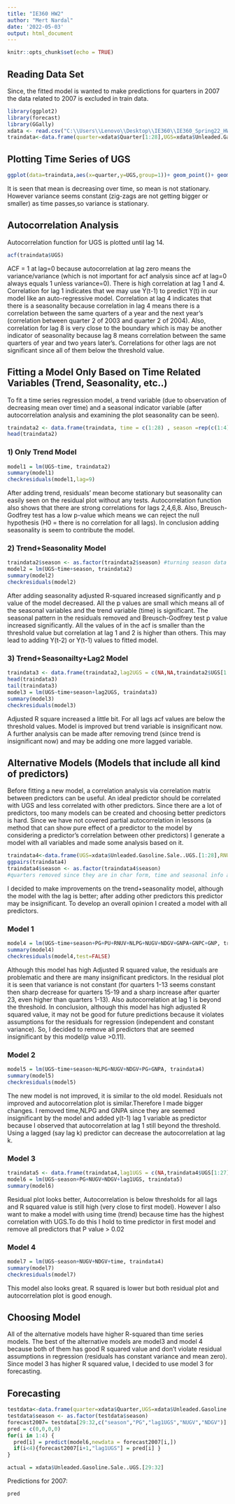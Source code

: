 ---
title: "IE360 HW2"
author: "Mert Nardal"
date: '2022-05-03'
output: html_document
---

```{r setup, include=FALSE}
knitr::opts_chunk$set(echo = TRUE)
```

## Reading Data Set

Since, the fitted model is wanted to make predictions for quarters in  2007 the data related to 2007 is excluded in train data.

```{r echo=TRUE, include=TRUE, warning=FALSE,message=FALSE}
library(ggplot2)
library(forecast)
library(GGally)
xdata <- read.csv("C:\\Users\\Lenovo\\Desktop\\IE360\\IE360_Spring22_HW2_data.csv", colClasses=c("character", rep("numeric",10)))
traindata<-data.frame(quarter=xdata$Quarter[1:28],UGS=xdata$Unleaded.Gasoline.Sale..UGS.[1:28],RNUV=xdata$RNUV[1:28],NLPG=xdata$X..LPG.Vehicles..NLPG.[1:28],PU=xdata$Price.of.Unleaded.Gasoline..PU.[1:28],PG=xdata$Price.of.Diesel.Gasoline..PG.[1:28],NUGV=xdata$X..Unleaded.Gasoline.Vehicles..NUGV.[1:28],NDGV=xdata$X..of.Diesel.Gasoline.Vehicles..NDGV.[1:28],GNPA=xdata$GNP.Agriculture[1:28], GNPC=xdata$GNP.Commerce[1:28], GNP=xdata$GNP.Total[1:28])

```

## Plotting Time Series of UGS



```{r echo=TRUE, include=TRUE, warning=FALSE,message=FALSE}
ggplot(data=traindata,aes(x=quarter,y=UGS,group=1))+ geom_point()+ geom_line(color="blue")  + labs(title = "UGS vs Time", x = "Time (Quarters)", y = "UGS" ) +  theme(axis.text.x=element_text(angle=60, hjust=1.4, vjust = 1.4))
```

It is seen that mean is decreasing over time, so mean is not stationary. However variance seems constant (zig-zags are not getting bigger or smaller) as time passes,so variance is stationary.

## Autocorrelation Analysis

Autocorrelation function for UGS is plotted until lag 14.

```{r echo=TRUE, include=TRUE, warning=FALSE,message=FALSE}
acf(traindata$UGS)
```

ACF = 1 at lag=0 because autocorrelation at lag zero means the variance/variance (which is not important for acf analysis since acf at lag=0 always equals 1 unless variance=0). There is high correlation at lag 1 and 4. Correlation for lag 1 indicates that we may use Y(t-1) to predict Y(t) in our model like an auto-regressive model. Correlation at lag 4 indicates that there is a seasonality because correlation in lag 4 means there is a correlation between the same quarters of a year and the next year's (correlation between quarter 2 of 2003 and quarter 2 of 2004). Also, correlation for lag 8 is very close to the boundary which is may be another indicator of seasonality because lag 8 means correlation between the same quarters of year and two years later's. Correlations for other lags are not significant since all of them below the threshold value.

## Fitting a Model Only Based on Time Related Variables (Trend, Seasonality, etc..)

To fit a time series regression model, a trend variable (due to observation of decreasing mean over time) and a seasonal indicator variable (after autocorrelation analysis and examining the plot seasonality can be seen). 

```{r echo=TRUE, include=TRUE, warning=FALSE,message=FALSE}
traindata2 <- data.frame(traindata, time = c(1:28) , season =rep(c(1:4),7)) #time is trend variable
head(traindata2)
```

### 1) Only Trend Model

```{r echo=TRUE, include=TRUE, warning=FALSE,message=FALSE}
model1 = lm(UGS~time, traindata2)
summary(model1)
checkresiduals(model1,lag=9)
```

After adding trend, residuals' mean become stationary but seasonality can easily seen on the residual plot without any tests. Autocorrelation function also shows that there are strong correlations for lags 2,4,6,8. Also, Breusch-Godfrey  test has a low p-value which means we can reject the null hypothesis (H0 = there is no correlation for all lags). In conclusion adding seasonality is seem to contribute the model.

### 2) Trend+Seasonality Model


```{r echo=TRUE, include=TRUE, warning=FALSE,message=FALSE}
traindata2$season <- as.factor(traindata2$season) #turning season data into factors because this is just an indicator variable
model2 = lm(UGS~time+season, traindata2)
summary(model2)
checkresiduals(model2)

```

After adding seasonality adjusted R-squared increased significantly and p value of the model decreased. All the p values are small which means all of the seasonal variables and the trend variable (time) is significant. The seasonal pattern in the residuals removed and Breusch-Godfrey test p value increased significantly. All the values of in the acf is smaller than the threshold value but correlation at lag 1 and 2 is higher than others. This may lead to adding Y(t-2) or Y(t-1) values to fitted model.

### 3) Trend+Seasonailty+Lag2 Model

```{r echo=TRUE, include=TRUE, warning=FALSE,message=FALSE}
traindata3 <- data.frame(traindata2,lag2UGS = c(NA,NA,traindata2$UGS[1:26])) # adding lag 2
head(traindata3)
tail(traindata3)
model3 = lm(UGS~time+season+lag2UGS, traindata3)
summary(model3)
checkresiduals(model3)
```

Adjusted R square increased a little bit. For all lags acf values are below the threshold values. Model is improved but trend variable is insignificant now. A further analysis can be made after removing trend (since trend is insignificant now) and may be adding one more lagged  variable.

## Alternative Models (Models that include all kind of predictors)
Before fitting a new model, a correlation analysis via correlation matrix between predictors can be useful. An ideal predictor should be correlated with UGS and less correlated with other predictors. Since there are a lot of predictors, too many models can be created and choosing better predictors is hard. Since we have not covered partial autocorrelation in lessons (a method that can show pure effect of a predictor to the model by considering a predictor's correlation between other predictors) I generate a model with all variables and made some analysis based on it.

```{r echo=TRUE, include=TRUE, warning=FALSE,message=FALSE}
traindata4<-data.frame(UGS=xdata$Unleaded.Gasoline.Sale..UGS.[1:28],RNUV=xdata$RNUV[1:28],NLPG=xdata$X..LPG.Vehicles..NLPG.[1:28],PU=xdata$Price.of.Unleaded.Gasoline..PU.[1:28],PG=xdata$Price.of.Diesel.Gasoline..PG.[1:28],NUGV=xdata$X..Unleaded.Gasoline.Vehicles..NUGV.[1:28],NDGV=xdata$X..of.Diesel.Gasoline.Vehicles..NDGV.[1:28],GNPA=xdata$GNP.Agriculture[1:28], GNPC=xdata$GNP.Commerce[1:28], GNP=xdata$GNP.Total[1:28], time =c(1:28), season = rep(c(1:4),7))
ggpairs(traindata4)
traindata4$season <- as.factor(traindata4$season)
#quarters removed since they are in char form, time and seasonal info already included with season and time variables. 
```

I decided to make improvements on the trend+seasonality model, although the model with the lag is better; after adding other predictors this predictor may be insignificant. To develop an overall opinion I created a model with all predictors.

### Model 1

```{r echo=TRUE, include=TRUE, warning=FALSE,message=FALSE,error=FALSE}
model4 = lm(UGS~time+season+PG+PU+RNUV+NLPG+NUGV+NDGV+GNPA+GNPC+GNP, traindata4)
summary(model4)
checkresiduals(model4,test=FALSE)
```


Although this model has high Adjusted R squared value, the residuals are problematic and there are many insignificant predictors. In the residual plot it is seen that variance is not constant (for quarters 1-13 seems constant then sharp decrease for quarters 15-19 and a sharp increase after quarter 23, even higher than quarters 1-13). Also autocorrelation at lag 1 is beyond the threshold. In conclusion, although this model has high adjusted R squared value, it may not be good for future predictions because it violates assumptions for the residuals for regression (independent and constant variance). So, I decided to remove all predictors that are seemed insignificant by this model(p value >0.11).


### Model 2

```{r echo=TRUE, include=TRUE, warning=FALSE,message=FALSE}
model5 = lm(UGS~time+season+NLPG+NUGV+NDGV+PG+GNPA, traindata4)
summary(model5)
checkresiduals(model5)
```

The new model is not improved, it is similar to the old model. Residuals not improved and autocorrelation plot is similar.Therefore I made bigger changes. I removed time,NLPG and GNPA since they are seemed insignificant by the model and added y(t-1) lag 1 variable as predictor because I observed that autocorrelation at lag 1 still beyond the threshold. Using a lagged (say lag k) predictor can decrease the autocorrelation  at lag k.


### Model 3

```{r echo=TRUE, include=TRUE, warning=FALSE,message=FALSE}
traindata5 <- data.frame(traindata4,lag1UGS = c(NA,traindata4$UGS[1:27]))
model6 = lm(UGS~season+PG+NUGV+NDGV+lag1UGS, traindata5)
summary(model6)
```

Residual plot looks better, Autocorrelation is below thresholds for all lags and R squared value is still high (very close to first model). However I also want to make a model with using time (trend) because time has the highest correlation with UGS.To do this I hold to time predictor in first model and remove all predictors that P value > 0.02


### Model 4


```{r echo=TRUE, include=TRUE, warning=FALSE,message=FALSE}
model7 = lm(UGS~season+NUGV+NDGV+time, traindata4)
summary(model7)
checkresiduals(model7)

```

This model also looks great. R squared is lower but both residual plot and autocorrelation plot is good enough.



## Choosing Model

All of the alternative models have higher R-squared than time series models. The best of the alternative models are model3 and model 4 because both of them has good R squared value and don't violate residual assumptions in regression (residuals has constant variance and mean zero). Since model 3 has higher R squared value, I decided to use  model 3 for forecasting.

## Forecasting



```{r echo=TRUE, include=TRUE, warning=FALSE,message=FALSE}

testdata<-data.frame(quarter=xdata$Quarter,UGS=xdata$Unleaded.Gasoline.Sale..UGS.,RNUV=xdata$RNUV,NLPG=xdata$X..LPG.Vehicles..NLPG.,PU=xdata$Price.of.Unleaded.Gasoline..PU.,PG=xdata$Price.of.Diesel.Gasoline..PG.,NUGV=xdata$X..Unleaded.Gasoline.Vehicles..NUGV.,NDGV=xdata$X..of.Diesel.Gasoline.Vehicles..NDGV.,GNPA=xdata$GNP.Agriculture, GNPC=xdata$GNP.Commerce, GNP=xdata$GNP.Total,time = c(1:32) , season =rep(c(1:4),8), lag1UGS = c(NA,xdata$Unleaded.Gasoline.Sale..UGS.[1:28],NA,NA,NA))
testdata$season <- as.factor(testdata$season)
forecast2007= testdata[29:32,c("season","PG","lag1UGS","NUGV","NDGV")]
pred = c(0,0,0,0)
for(i in 1:4) {
  pred[i] = predict(model6,newdata = forecast2007[i,])
  if(i<4){forecast2007[i+1,"lag1UGS"] = pred[i] }
}

actual = xdata$Unleaded.Gasoline.Sale..UGS.[29:32]

```

Predictions for 2007:

```{r echo=TRUE, include=TRUE, warning=FALSE,message=FALSE}
pred
```

